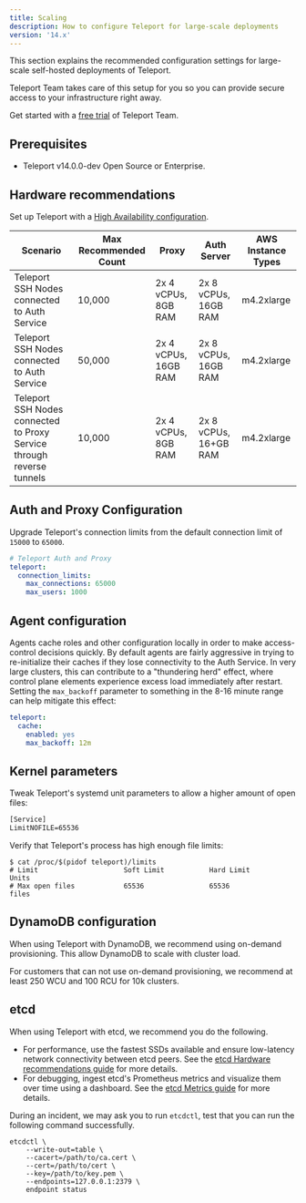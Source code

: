 ```yaml
---
title: Scaling
description: How to configure Teleport for large-scale deployments
version: '14.x'
---
```


This section explains the recommended configuration settings for large-scale
self-hosted deployments of Teleport.

<Tip>
  Teleport Team takes care of this setup for you so you can provide secure access
  to your infrastructure right away.

  Get started with a [free trial](https://goteleport.com/signup?t_source=docs) of
  Teleport Team.
</Tip>

## Prerequisites

- Teleport v14.0.0-dev Open Source or Enterprise.

## Hardware recommendations

Set up Teleport with a [High Availability configuration](/ver/14.x/reference/backends).

| Scenario                                                              | Max Recommended Count | Proxy                 | Auth Server           | AWS Instance Types |
| --------------------------------------------------------------------- | --------------------- | --------------------- | --------------------- | ------------------ |
| Teleport SSH Nodes connected to Auth Service                          | 10,000                | 2x  4 vCPUs, 8GB RAM  | 2x 8 vCPUs, 16GB RAM  | m4.2xlarge         |
| Teleport SSH Nodes connected to Auth Service                          | 50,000                | 2x  4 vCPUs, 16GB RAM | 2x 8 vCPUs, 16GB RAM  | m4.2xlarge         |
| Teleport SSH Nodes connected to Proxy Service through reverse tunnels | 10,000                | 2x 4 vCPUs, 8GB RAM   | 2x 8 vCPUs, 16+GB RAM | m4.2xlarge         |

## Auth and Proxy Configuration

Upgrade Teleport's connection limits from the default connection limit of `15000`
to `65000`.

```yaml
# Teleport Auth and Proxy
teleport:
  connection_limits:
    max_connections: 65000
    max_users: 1000
```

## Agent configuration

Agents cache roles and other configuration locally in order to make access-control decisions quickly.
By default agents are fairly aggressive in trying to re-initialize their caches if they lose connectivity
to the Auth Service. In very large clusters, this can contribute to a "thundering herd" effect,
where control plane elements experience excess load immediately after restart. Setting the `max_backoff`
parameter to something in the 8-16 minute range can help mitigate this effect:

```yaml
teleport:
  cache:
    enabled: yes
    max_backoff: 12m
```

## Kernel parameters

Tweak Teleport's systemd unit parameters to allow a higher amount of open
files:

```txt
[Service]
LimitNOFILE=65536
```

Verify that Teleport's process has high enough file limits:

```code
$ cat /proc/$(pidof teleport)/limits
# Limit                     Soft Limit           Hard Limit           Units
# Max open files            65536                65536                files
```

## DynamoDB configuration

When using Teleport with DynamoDB, we recommend using on-demand provisioning.
This allow DynamoDB to scale with cluster load.

For customers that can not use on-demand provisioning, we recommend at least
250 WCU and 100 RCU for 10k clusters.

## etcd

When using Teleport with etcd, we recommend you do the following.

- For performance, use the fastest SSDs available and ensure low-latency network connectivity
  between etcd peers. See the [etcd Hardware
  recommendations guide](https://etcd.io/docs/v3.5/op-guide/hardware/) for more
  details.
- For debugging, ingest etcd's Prometheus metrics and visualize them over
  time using a dashboard. See the [etcd Metrics
  guide](https://etcd.io/docs/v3.5/metrics) for more
  details.

During an incident, we may ask you to run `etcdctl`, test that you can run the
following command successfully.

```code
etcdctl \
    --write-out=table \
    --cacert=/path/to/ca.cert \
    --cert=/path/to/cert \
    --key=/path/to/key.pem \
    --endpoints=127.0.0.1:2379 \
    endpoint status
```
